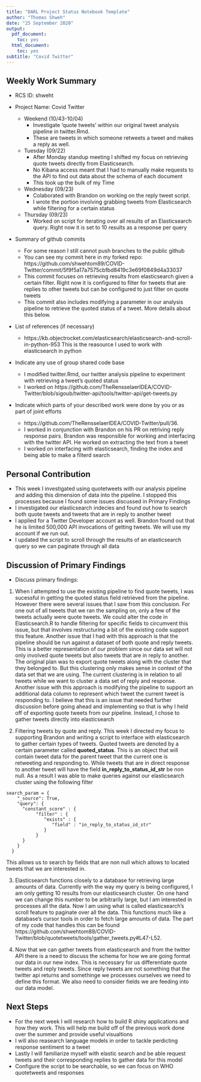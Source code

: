 ```yaml
---
title: "DARL Project Status Notebook Template"
author: "Thomas Shweh"
date: "25 September 2020"
output:
  pdf_document:
    toc: yes
  html_document:
    toc: yes
subtitle: "Covid Twitter"
---
```


## Weekly Work Summary	

* RCS ID: shweht
* Project Name: Covid Twitter

  * Weekend (10/43-10/04)
    * Investigate 'quote tweets' within our original tweet analysis pipeline in twitter.Rmd. 
    * These are tweets in which someone retweets a tweet and makes a reply as well.
  * Tuesday (09/22)
    * After Monday standup meeting I shifted my focus on retrieving quote tweets directly from Elasticsearch.
    * No Kibana access meant that I had to manually make requests to the API to find out data about the schema of each document
    * This took up the bulk of my Time
  * Wednesday (09/23)
    * Colaborated with Brandon on working on the reply tweet script.
    * I wrote the portion involving grabbing tweets from Elasticsearch while filtering for a certain status
  * Thursday (09/23)
    * Worked on script for iterating over all results of an Elasticsearch query. Right now it is set to 10 results as a response per query
      
    
* Summary of github commits 

    * For some reason I still cannot push branches to the public github
    * You can see my commit here in my forked repo: https://github.com/shwehtom89/COVID-Twitter/commit/5f9f5a17a7575cbfbd8419c3e69f0849d4a33037
    * This commit focuses on retrieving results from elasticsearch given a certain filter. Right now it is configured to filter for tweets that are replies to other tweets but can be configured to just filter on quote tweets
    * This commit also includes modifying a parameter in our analysis pipeline to retrieve the quoted status of a tweet. More details about this below.

* List of references (if necessary)

    * https://kb.objectrocket.com/elasticsearch/elasticsearch-and-scroll-in-python-953 This is the reasource I used to work with elasticsearch in python
    
      
* Indicate any use of group shared code base

    * I modified twitter.Rmd, our twitter analysis pipeline to experiment with retrieving a tweet's quoted status
    * I worked on https://github.com/TheRensselaerIDEA/COVID-Twitter/blob/sigoub/twitter-api/tools/twitter-api/get-tweets.py
    
* Indicate which parts of your described work were done by you or as part of joint efforts

    * https://github.com/TheRensselaerIDEA/COVID-Twitter/pull/36. 
    * I worked in conjunction with Brandon on his PR on retriving reply response pairs. Brandon was responsible for working and interfacing with the twitter API. He worked on extracting the text from a tweet
    * I worked on interfacing with elasticsearch, finding the index and being able to make a filterd search

## Personal Contribution	

* This week I investigated using quotetweets with our analysis pipeline and adding this dimension of data into the pipeline. I stopped this processes because I found some issues discussed in Primary Findings
* I investigated our elasticsearch indecies and found out how to search both quote tweets and tweets that are in reply to another tweet
* I applied for a Twitter Developer account as well. Brandon found out that he is limited 500,000 API invocations of getting tweets. We will use my account if we run out.
* I updated the script to scroll through the results of an elasticsearch query so we can paginate through all data

## Discussion of Primary Findings 	

* Discuss primary findings:

1. When I attempted to use the existing pipeline to find quote tweets, I was sucessful in getting the quoted status field retrieved from the pipeline. However there were several issues that I saw from this conclusion. For one out of all tweets that we ran the sampling on, only a few of the tweets actually were quote tweets. We could alter the code in Elasticsearch.R to handle filtering for specific fields to circumvent this issue, but that involves restructuring a bit of the existing code support this feature. Another issue that I had with this approach is that the pipeline should be run against a dataset of both quote and reply tweets. This is a better representation of our problem since our data set will not only involved quote tweets but also tweets that are in reply to another. The original plan was to export quote tweets along with the cluster that they belonged to. But this clustering only makes sense in context of the data set that we are using. The current clustering is in relation to all tweets while we want to cluster a data set of reply and response. Another issue with this approach is modifying the pipeline to support an additional data column to represent which tweet the current tweet is responding to. I believe that this is an issue that needed further discussion before going ahead and implementing so that is why I held off of exporting quote tweets from our pipeline. Instead, I chose to gather tweets directly into elasticsearch

2. Filtering tweets by quote and reply. This week I directed my focus to supporting Brandon and writing a script to interface with elasticsearch to gather certain types of tweets. Quoted tweets are denoted by a certain parameter called **quoted_status**. This is an object that will contain tweet data for the parent tweet that the current one is retweeting and responding to. While tweets that are in direct response to another tweet will have the field **in_reply_to_status_id_str** be non null. As a result I was able to make queries against our elasticsearch cluster using the following filter
```
search_param = {
    "_source": True,
    "query": {
      "constant_score" : {
           "filter" : {
              "exists" : {
                 "field" : "in_reply_to_status_id_str"
              }
           }
      }
    }
  }
```
This allows us to search by fields that are non null which allows to located tweets that we are interested in. 

3. Elasticsearch functions closely to a database for retrieving large amounts of data. Currently with the way my query is being configured, I am only getting 10 results from our elasticsearch cluster. On one hand we can change this number to be arbitrarily large, but I am interested in processes all the data. Now I am using what is called elasticsearch's scroll feature to paginate over all the data. This functions much like a database's cursor tools in order to fetch large amounts of data. The part of my code that handles this can be found https://github.com/shwehtom89/COVID-Twitter/blob/quotetweets/tools/gather_tweets.py#L47-L52.

4. Now that we can gather tweets from elasticsearch and from the twitter API there is a need to discuss the schema for how we are going format our data in our new index. This is necessary for us differentiate quote tweets and reply tweets. Since reply tweets are not something that the twitter api returns and somethinge we processes ourselves we need to define this format. We also need to consider fields we are feeding into our data model.

    
## Next Steps

* For the next week I will research how to build R shiny applications and how they work. This will help me build off of the previous work done over the summer and provide useful visualtions
* I will also reasearch language models in order to tackle perdicting response sentiment to a tweet
* Lastly I will familiarize myself with elastic search and be able request tweets and their corresponding replies to gather data for this model
* Configure the script to be searchable, so we can focus on WHO quotetweets and responses
